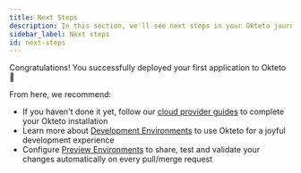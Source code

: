 ```yaml
---
title: Next Steps
description: In this section, we'll see next steps in your Okteto journey
sidebar_label: Next steps
id: next-steps
---
```


Congratulations! You successfully deployed your first application to Okteto 🚀

From here, we recommend:

- If you haven't done it yet, follow our [cloud provider guides](get-started/cloud-provider-guides/index.mdx) to complete your Okteto installation
- Learn more about [Development Environments](deploy/index.mdx) to use Okteto for a joyful development experience
- Configure [Preview Environments](preview/overview.mdx) to share, test and validate your changes automatically on every pull/merge request